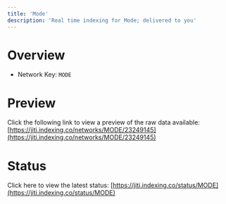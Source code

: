 ```yaml
---
title: 'Mode'
description: 'Real time indexing for Mode; delivered to you'
---
```


# Overview
- Network Key: `MODE`

# Preview
Click the following link to view a preview of the raw data available: [https://jiti.indexing.co/networks/MODE/23249145](https://jiti.indexing.co/networks/MODE/23249145)

# Status
Click here to view the latest status: [https://jiti.indexing.co/status/MODE](https://jiti.indexing.co/status/MODE)
